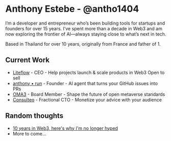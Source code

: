 
<h1>
  <div style={{ viewTransitionName: 'author-name' }}>
    Anthony Estebe <span className='text-xl text-muted-foreground'>- @antho1404</span>
  </div>
</h1>

I’m a developer and entrepreneur who’s been building tools for startups and founders for over 15 years. I’ve spent more than a decade in Web3 and am now exploring the frontier of AI—always staying close to what’s next in tech.

Based in Thailand for over 10 years, originally from France and father of 1.

## Current Work

- [Liteflow](https://liteflow.com/) - CEO - <span className='text-muted-foreground'>Help projects launch & scale products in Web3 <Badge variant="outline">Open to sell</Badge></span>
- [anthony • run](https://anthony.run/) - Founder - <span className='text-muted-foreground'>AI agent that turns your GitHub issues into PRs</span>
- [OMA3](https://www.oma3.org/) - Board Member - <span className='text-muted-foreground'>Shape the future of open metaverse standards</span>
- [Consulteo](https://www.consulteo.io/) - Fractional CTO - <span className='text-muted-foreground'>Monetize your advice with your audience</span>

## Random thoughts

- [10 years in Web3, here's why I'm no longer hyped](/thoughts/web3)
- <span className="text-muted-foreground">More to come...</span>
